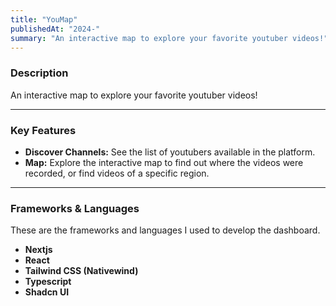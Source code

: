 ```yaml
---
title: "YouMap"
publishedAt: "2024-"
summary: "An interactive map to explore your favorite youtuber videos!"
---
```


<h3>Description</h3>

An interactive map to explore your favorite youtuber videos!

<ScreenShots id="youmap" />

<hr />

<h3>Key Features</h3>

- **Discover Channels:** See the list of youtubers available in the platform.
- **Map:** Explore the interactive map to find out where the videos were recorded, or find videos of a specific region.

<hr />

<h3>Frameworks & Languages</h3>

These are the frameworks and languages I used to develop the dashboard.

- **Nextjs**
- **React**
- **Tailwind CSS (Nativewind)**
- **Typescript**
- **Shadcn UI**

<TechStack id="youmap" />
